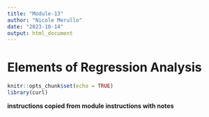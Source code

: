 ```yaml
---
title: "Module-13"
author: "Nicole Merullo"
date: "2023-10-14"
output: html_document
---
```

# Elements of Regression Analysis

```r
knitr::opts_chunk$set(echo = TRUE)
library(curl)
```

**instructions copied from module instructions with notes**
